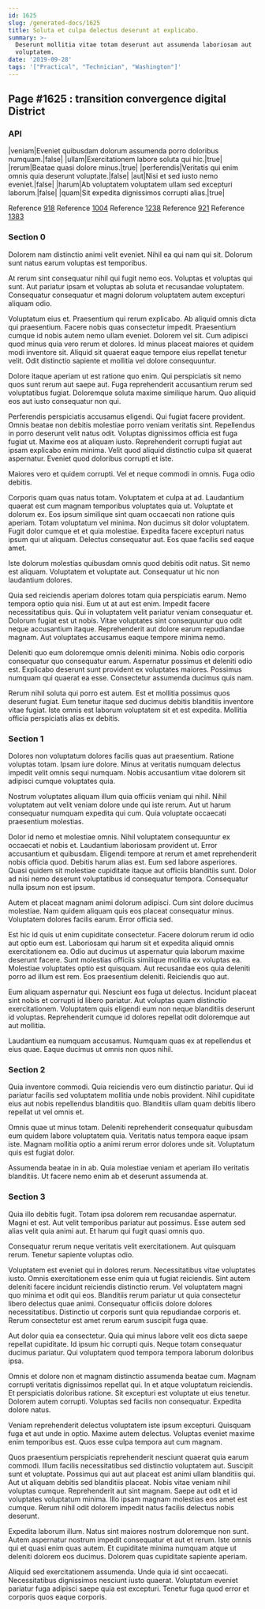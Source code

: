 ```yaml
---
id: 1625
slug: /generated-docs/1625
title: Soluta et culpa delectus deserunt at explicabo.
summary: >-
  Deserunt mollitia vitae totam deserunt aut assumenda laboriosam aut
  voluptatem.
date: '2019-09-28'
tags: '["Practical", "Technician", "Washington"]'
---
```


## Page #1625 : transition convergence digital District
### API

|veniam|Eveniet quibusdam dolorum assumenda porro doloribus numquam.|false|
|ullam|Exercitationem labore soluta qui hic.|true|
|rerum|Beatae quasi dolore minus.|true|
|perferendis|Veritatis qui enim omnis quia deserunt voluptate.|false|
|aut|Nisi et sed iusto nemo eveniet.|false|
|harum|Ab voluptatem voluptatem ullam sed excepturi laborum.|false|
|quam|Sit expedita dignissimos corrupti alias.|true|

Reference [918](/918)
Reference [1004](/1004)
Reference [1238](/1238)
Reference [921](/921)
Reference [1383](/1383)


### Section 0
Dolorem nam distinctio animi velit eveniet. Nihil ea qui nam qui sit. Dolorum sunt natus earum voluptas est temporibus.
 At rerum sint consequatur nihil qui fugit nemo eos. Voluptas et voluptas qui sunt. Aut pariatur ipsam et voluptas ab soluta et recusandae voluptatem. Consequatur consequatur et magni dolorum voluptatem autem excepturi aliquam odio.
 Voluptatum eius et. Praesentium qui rerum explicabo. Ab aliquid omnis dicta qui praesentium. Facere nobis quas consectetur impedit. Praesentium cumque id nobis autem nemo ullam eveniet. Dolorem vel sit.
Cum adipisci quod minus quia vero rerum et dolores. Id minus placeat maiores et quidem modi inventore sit. Aliquid sit quaerat eaque tempore eius repellat tenetur velit. Odit distinctio sapiente et mollitia vel dolore consequuntur.
 Dolore itaque aperiam ut est ratione quo enim. Qui perspiciatis sit nemo quos sunt rerum aut saepe aut. Fuga reprehenderit accusantium rerum sed voluptatibus fugiat. Doloremque soluta maxime similique harum. Quo aliquid eos aut iusto consequatur non qui.
 Perferendis perspiciatis accusamus eligendi. Qui fugiat facere provident. Omnis beatae non debitis molestiae porro veniam veritatis sint. Repellendus in porro deserunt velit natus odit.
Voluptas dignissimos officia est fuga fugiat ut. Maxime eos at aliquam iusto. Reprehenderit corrupti fugiat aut ipsam explicabo enim minima. Velit quod aliquid distinctio culpa sit quaerat aspernatur. Eveniet quod doloribus corrupti et iste.
 Maiores vero et quidem corrupti. Vel et neque commodi in omnis. Fuga odio debitis.
 Corporis quam quas natus totam. Voluptatem et culpa at ad. Laudantium quaerat est cum magnam temporibus voluptates quia ut. Voluptate et dolorum ex. Eos ipsum similique sint quam occaecati non ratione quis aperiam. Totam voluptatum vel minima.
Non ducimus sit dolor voluptatem. Fugit dolor cumque et et quia molestiae. Expedita facere excepturi natus ipsum qui ut aliquam. Delectus consequatur aut. Eos quae facilis sed eaque amet.
 Iste dolorum molestias quibusdam omnis quod debitis odit natus. Sit nemo est aliquam. Voluptatem et voluptate aut. Consequatur ut hic non laudantium dolores.
 Quia sed reiciendis aperiam dolores totam quia perspiciatis earum. Nemo tempora optio quia nisi. Eum ut at aut est enim. Impedit facere necessitatibus quis. Qui in voluptatem velit pariatur veniam consequatur et.
Dolorum fugiat est ut nobis. Vitae voluptates sint consequuntur quo odit neque accusantium itaque. Reprehenderit aut dolore earum repudiandae magnam. Aut voluptates accusamus eaque tempore minima nemo.
 Deleniti quo eum doloremque omnis deleniti minima. Nobis odio corporis consequatur quo consequatur earum. Aspernatur possimus et deleniti odio est. Explicabo deserunt sunt provident ex voluptates maiores. Possimus numquam qui quaerat ea esse. Consectetur assumenda ducimus quis nam.
 Rerum nihil soluta qui porro est autem. Est et mollitia possimus quos deserunt fugiat. Eum tenetur itaque sed ducimus debitis blanditiis inventore vitae fugiat. Iste omnis est laborum voluptatem sit et est expedita. Mollitia officia perspiciatis alias ex debitis.
### Section 1
Dolores non voluptatum dolores facilis quas aut praesentium. Ratione voluptas totam. Ipsam iure dolore. Minus at veritatis numquam delectus impedit velit omnis sequi numquam. Nobis accusantium vitae dolorem sit adipisci cumque voluptates quia.
 Nostrum voluptates aliquam illum quia officiis veniam qui nihil. Nihil voluptatem aut velit veniam dolore unde qui iste rerum. Aut ut harum consequatur numquam expedita qui cum. Quia voluptate occaecati praesentium molestias.
 Dolor id nemo et molestiae omnis. Nihil voluptatem consequuntur ex occaecati et nobis et. Laudantium laboriosam provident ut. Error accusantium et quibusdam. Eligendi tempore at rerum et amet reprehenderit nobis officia quod. Debitis harum alias est.
Eum sed labore asperiores. Quasi quidem sit molestiae cupiditate itaque aut officiis blanditiis sunt. Dolor ad nisi nemo deserunt voluptatibus id consequatur tempora. Consequatur nulla ipsum non est ipsum.
 Autem et placeat magnam animi dolorum adipisci. Cum sint dolore ducimus molestiae. Nam quidem aliquam quis eos placeat consequatur minus. Voluptatem dolores facilis earum. Error officia sed.
 Est hic id quis ut enim cupiditate consectetur. Facere dolorum rerum id odio aut optio eum est. Laboriosam qui harum sit et expedita aliquid omnis exercitationem ea. Odio aut ducimus ut aspernatur quia laborum maxime deserunt facere. Sunt molestias officiis similique mollitia ex voluptas ea.
Molestiae voluptates optio est quisquam. Aut recusandae eos quia deleniti porro ad illum est rem. Eos praesentium deleniti. Reiciendis quo aut.
 Eum aliquam aspernatur qui. Nesciunt eos fuga ut delectus. Incidunt placeat sint nobis et corrupti id libero pariatur. Aut voluptas quam distinctio exercitationem. Voluptatem quis eligendi eum non neque blanditiis deserunt id voluptas. Reprehenderit cumque id dolores repellat odit doloremque aut aut mollitia.
 Laudantium ea numquam accusamus. Numquam quas ex at repellendus et eius quae. Eaque ducimus ut omnis non quos nihil.
### Section 2
Quia inventore commodi. Quia reiciendis vero eum distinctio pariatur. Qui id pariatur facilis sed voluptatem mollitia unde nobis provident. Nihil cupiditate eius aut nobis repellendus blanditiis quo. Blanditiis ullam quam debitis libero repellat ut vel omnis et.
 Omnis quae ut minus totam. Deleniti reprehenderit consequatur quibusdam eum quidem labore voluptatem quia. Veritatis natus tempora eaque ipsam iste. Magnam mollitia optio a animi rerum error dolores unde sit. Voluptatum quis est fugiat dolor.
 Assumenda beatae in in ab. Quia molestiae veniam et aperiam illo veritatis blanditiis. Ut facere nemo enim ab et deserunt assumenda at.
### Section 3
Quia illo debitis fugit. Totam ipsa dolorem rem recusandae aspernatur. Magni et est. Aut velit temporibus pariatur aut possimus. Esse autem sed alias velit quia animi aut. Et harum qui fugit quasi omnis quo.
 Consequatur rerum neque veritatis velit exercitationem. Aut quisquam rerum. Tenetur sapiente voluptas odio.
 Voluptatem est eveniet qui in dolores rerum. Necessitatibus vitae voluptates iusto. Omnis exercitationem esse enim quia ut fugiat reiciendis. Sint autem deleniti facere incidunt reiciendis distinctio rerum.
Vel voluptatem magni quo minima et odit qui eos. Blanditiis rerum pariatur ut quia consectetur libero delectus quae animi. Consequatur officiis dolore dolores necessitatibus. Distinctio ut corporis sunt quia repudiandae corporis et. Rerum consectetur est amet rerum earum suscipit fuga quae.
 Aut dolor quia ea consectetur. Quia qui minus labore velit eos dicta saepe repellat cupiditate. Id ipsum hic corrupti quis. Neque totam consequatur ducimus pariatur. Qui voluptatem quod tempora tempora laborum doloribus ipsa.
 Omnis et dolore non et magnam distinctio assumenda beatae cum. Magnam corrupti veritatis dignissimos repellat qui. In et atque voluptatum reiciendis. Et perspiciatis doloribus ratione.
Sit excepturi est voluptate ut eius tenetur. Dolorem autem corrupti. Voluptas sed facilis non consequatur. Expedita dolore natus.
 Veniam reprehenderit delectus voluptatem iste ipsum excepturi. Quisquam fuga et aut unde in optio. Maxime autem delectus. Voluptas eveniet maxime enim temporibus est. Quos esse culpa tempora aut cum magnam.
 Quos praesentium perspiciatis reprehenderit nesciunt quaerat quia earum commodi. Illum facilis necessitatibus sed distinctio voluptatem aut. Suscipit sunt et voluptate. Possimus qui aut aut placeat est animi ullam blanditiis qui.
Aut ut aliquam debitis sed blanditiis placeat. Nobis vitae veniam nihil voluptas cumque. Reprehenderit aut sint magnam. Saepe aut odit et id voluptates voluptatum minima. Illo ipsam magnam molestias eos amet est cumque. Rerum nihil odit dolorem impedit natus facilis delectus nobis deserunt.
 Expedita laborum illum. Natus sint maiores nostrum doloremque non sunt. Autem aspernatur nostrum impedit consequatur et aut et rerum. Iste omnis qui et quasi enim quas autem. Et cupiditate minima numquam atque ut deleniti dolorem eos ducimus. Dolorem quas cupiditate sapiente aperiam.
 Aliquid sed exercitationem assumenda. Unde quia id sint occaecati. Necessitatibus dignissimos nesciunt iusto quaerat. Voluptatum eveniet pariatur fuga adipisci saepe quia est excepturi. Tenetur fuga quod error et corporis quos eaque corporis.
